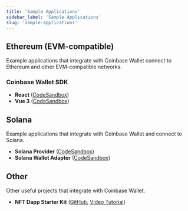 ```yaml
---
title: 'Sample Applications'
sidebar_label: 'Sample Applications'
slug: 'sample-applications'
---
```



## Ethereum (EVM-compatible)

Example applications that integrate with Coinbase Wallet connect to Ethereum and other EVM-compatible networks.

### Coinbase Wallet SDK

- **React** ([CodeSandbox](https://codesandbox.io/s/vanilla-coinbase-wallet-sdk-demo-react-mpn8ed))
- **Vue 3** ([CodeSandbox](https://codesandbox.io/s/vanilla-coinbase-wallet-sdk-demo-vue-3-yqdego))

## Solana

Example applications that integrate with Coinbase Wallet and connect to Solana.

- **Solana Provider** ([CodeSandbox](https://codesandbox.io/s/coinbase-wallet-demo-solana-provider-lq0e8y))
- **Solana Wallet Adapter** ([CodeSandbox](https://codesandbox.io/s/coinbase-wallet-demo-solana-wallet-adapter-g99lxl))

## Other

Other useful projects that integrate with Coinbase Wallet.

- **NFT Dapp Starter Kit** ([GitHub](https://github.com/coinbase/nft-dapp-starter-kit), [Video Tutorial](https://www.youtube.com/watch?v=gvkO9iqz1oQ))

<FeedbackWidget />
